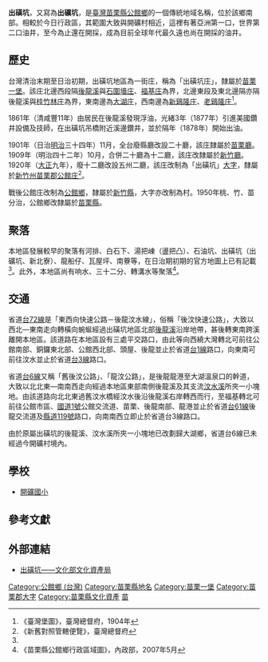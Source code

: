 {{noteTA　
|1 = zh-cn:庄; zh-hk:庄; zh-tw:庄;
}}
'''出磺坑'''，又寫為'''出礦坑'''，是[[臺灣|臺灣]][[苗栗縣|苗栗縣]][[公館鄉_(臺灣)|公館鄉]]的一個傳統地域名稱，位於該鄉南部。相較於今日行政區，其範圍大致與開礦村相近，這裡有著亞洲第一口，世界第二口油井，至今為止還在開採，成為目前全球年代最久遠也尚在開採的油井。

==歷史==
台灣清治末期至日治初期，出磺坑地區為一街庄，稱為「出磺坑庄」，隸屬於[[苗栗一堡|苗栗一堡]]。該庄北邊西段隔[[後龍溪|後龍溪]]與[[石圍墻_(苗栗縣)|石圍墻庄]]、[[福基庄|福基庄]]為界，北邊東段及東北邊隔亦隔後龍溪與[[桂竹林庄|桂竹林庄]]為界，東南邊為[[大湖_(苗栗縣大字)|大湖庄]]，西南邊為[[新鷄隆庄|新鷄隆庄]]、[[老鷄隆庄|老鷄隆庄]]<ref name="臺灣堡圖">《臺灣堡圖》，臺灣總督府，1904年</ref>。

1861年（清咸豐11年）由居民在後龍溪發現浮油，光緒3年（1877年）引進美國鑽井設備及技師，在出磺坑吊橋附近溪邊鑽井，並於隔年（1878年）開始出油。

1901年（日治[[明治|明治]]三十四年）11月，全台廢縣廳改設二十廳，該庄隸屬於[[苗栗廳|苗栗廳]]。1909年（明治四十二年）10月，合併二十廳為十二廳，該庄改隸屬於[[新竹廳|新竹廳]]。1920年（[[大正|大正]]九年），廢十二廳改設五州二廳，該庄改制為「出磺坑」[[大字|大字]]，隸屬於[[新竹州|新竹州]][[苗栗郡|苗栗郡]][[公館庄|公館庄]]<ref>《新舊對照管轄便覽》，臺灣總督府</ref>。

戰後公館庄改制為[[公館鄉_(臺灣)|公館鄉]]，隸屬於[[新竹縣|新竹縣]]，大字亦改制為村。1950年桃、竹、苗分治，公館鄉改隸屬於[[苗栗縣|苗栗縣]]。

==聚落==
本地區發展較早的聚落有河排、白石下、湯把崠（盪把凸）、石油坑、出磺坑（出礦坑、新北寮）、龍船仔、瓦屋坪、南藔等，在日治期初期的官方地圖上已有記載<ref name="臺灣堡圖"/>。此外，本地區尚有响水、三十二分、轉溝水等聚落<ref>《苗栗縣公館鄉行政區域圖》，內政部，2007年5月</ref>。

==交通==
省道[[台72線|台72線]]是「東西向快速公路－後龍汶水線」，俗稱「後汶快速公路」，大致以西北—東南走向轉橫向蜿蜒經過出磺坑地區北部[[後龍溪|後龍溪]]沿岸地帶，甚後轉東南跨溪離開本地區。該道路在本地區設有三處平交路口，由此等向西繞大灣轉北可前往公館南部、銅鑼東北部、公館西北部、頭屋、後龍並止於省道[[台1線|台1線]]路口，向東南可前往汶水並止於省道[[台3線|台3線]]路口。

省道[[台6線|台6線]]又稱「舊後汶公路」、「龍汶公路」，是後龍龍港至大湖溫泉口的幹道，大致以北北東—南南西走向經過本地區東部南側後龍溪及其支流[[汶水溪|汶水溪]]所夾一小塊地。由該道路向北北東過舊汶水橋經汶水後沿後龍溪右岸轉西而行，至福基轉北可前往公館市區、[[中山高速公路|國道1號]]公館交流道、苗栗、後龍南部、龍港並止於省道[[台61線|台61線]]後龍交流道及[[縣道119號|縣道119號]]路口，向南南西立即止於省道台3線路口。

由於原屬出磺坑的後龍溪、汶水溪所夾一小塊地已改劃歸大湖鄉，省道台6線已未經過今開礦村境內。

==學校==
*[[開礦國小|開礦國小]]

==參考文獻==
{{reflist}}

==外部連結==
*[https://nchdb.boch.gov.tw/assets/overview/culturalLandscape/20081023000001 出磺坑——文化部文化資產局]{{Wayback|url=https://nchdb.boch.gov.tw/assets/overview/culturalLandscape/20081023000001 |date=20190430032328 }}

{{苗栗郡}}

[[Category:公館鄉_(台灣)|Category:公館鄉 (台灣)]]
[[Category:苗栗縣地名|Category:苗栗縣地名]]
[[Category:苗栗一堡|Category:苗栗一堡]]
[[Category:苗栗郡大字|Category:苗栗郡大字]]
[[Category:苗栗縣文化資產|Category:苗栗縣文化資產]]
[[Category:台灣文化景觀|苗]]